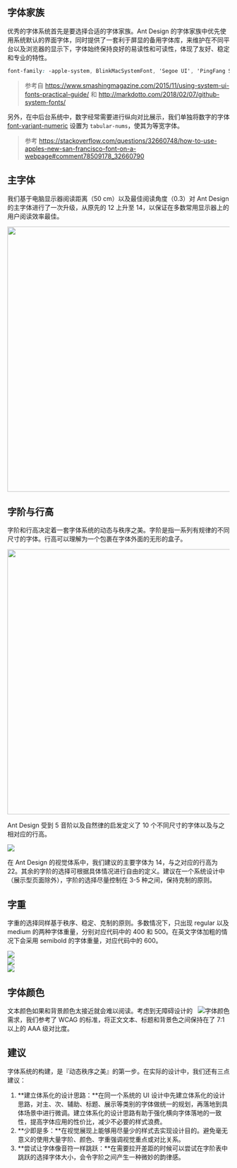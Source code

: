 
<Meta title="设计规范|Ant Design/视觉设计/字体" />

## 字体家族

优秀的字体系统首先是要选择合适的字体家族。Ant Design 的字体家族中优先使用系统默认的界面字体，同时提供了一套利于屏显的备用字体库，来维护在不同平台以及浏览器的显示下，字体始终保持良好的易读性和可读性，体现了友好、稳定和专业的特性。

```css
font-family: -apple-system, BlinkMacSystemFont, 'Segoe UI', 'PingFang SC', 'Hiragino Sans GB','Microsoft YaHei', 'Helvetica Neue', Helvetica, Arial, sans-serif, 'Apple Color Emoji', 'Segoe UI Emoji', 'Segoe UI Symbol';
```

> 参考自 https://www.smashingmagazine.com/2015/11/using-system-ui-fonts-practical-guide/ 和 http://markdotto.com/2018/02/07/github-system-fonts/

另外，在中后台系统中，数字经常需要进行纵向对比展示，我们单独将数字的字体 [font-variant-numeric](https://www.fonts.com/content/learning/fontology/level-3/numbers/proportional-vs-tabular-figures) 设置为 `tabular-nums`，使其为等宽字体。

> 参考 https://stackoverflow.com/questions/32660748/how-to-use-apples-new-san-francisco-font-on-a-webpage#comment78509178_32660790

## 主字体

我们基于电脑显示器阅读距离（50 cm）以及最佳阅读角度（0.3）对 Ant Design 的主字体进行了一次升级，从原先的 12 上升至 14，以保证在多数常用显示器上的用户阅读效率最佳。

<div>
  <img width="600" src="https://gw.alipayobjects.com/zos/rmsportal/yriUFbqOPtVniYYiikfb.png" />
</div>

## 字阶与行高

字阶和行高决定着一套字体系统的动态与秩序之美。字阶是指一系列有规律的不同尺寸的字体。行高可以理解为一个包裹在字体外面的无形的盒子。

<div>
  <img width="600" src="https://gw.alipayobjects.com/zos/rmsportal/xpykKKFJQorFJltdXkie.png" />
</div>

Ant Design 受到 5 音阶以及自然律的启发定义了 10 个不同尺寸的字体以及与之相对应的行高。

<img src="https://gw.alipayobjects.com/zos/rmsportal/iFjgfIBExksqCqGMwUlw.png" />

在 Ant Design 的视觉体系中，我们建议的主要字体为 14，与之对应的行高为 22。其余的字阶的选择可根据具体情况进行自由的定义。建议在一个系统设计中（展示型页面除外），字阶的选择尽量控制在 3-5 种之间，保持克制的原则。

## 字重

字重的选择同样基于秩序、稳定、克制的原则。多数情况下，只出现 regular 以及 medium 的两种字体重量，分别对应代码中的 400 和 500。在英文字体加粗的情况下会采用 semibold 的字体重量，对应代码中的 600。

<div>
	<div>
	  <img src="https://gw.alipayobjects.com/zos/rmsportal/orIVrEOZIpjMbqZGiXEi.png" />
	</div>
	<div>
  	<img src="https://gw.alipayobjects.com/zos/rmsportal/sasWhUzTGjlZKftukraH.png" />
	</div>
	<div>
  	<img src="https://gw.alipayobjects.com/zos/rmsportal/QqxifAZlISrSUwnlonyx.png" />
	</div>
</div>

## 字体颜色

<img class="preview-img" align="right" alt="字体颜色" src="https://gw.alipayobjects.com/zos/rmsportal/jPbEabWakVQHosHxhQPR.png" />

文本颜色如果和背景颜色太接近就会难以阅读。考虑到无障碍设计的需求，我们参考了 WCAG 的标准，将正文文本、标题和背景色之间保持在了 7:1 以上的 AAA 级对比度。

## 建议

字体系统的构建，是『动态秩序之美』的第一步。在实际的设计中，我们还有三点建议：

1. **建立体系化的设计思路：**在同一个系统的 UI 设计中先建立体系化的设计思路，对主、次、辅助、标题、展示等类别的字体做统一的规划，再落地到具体场景中进行微调。建立体系化的设计思路有助于强化横向字体落地的一致性，提高字体应用的性价比，减少不必要的样式浪费。
2. **少即是多：**在视觉展现上能够用尽量少的样式去实现设计目的。避免毫无意义的使用大量字阶、颜色、字重强调视觉重点或对比关系。
3. **尝试让字体像音符一样跳跃：**在需要拉开差距的时候可以尝试在字阶表中跳跃的选择字体大小，会令字阶之间产生一种微妙的韵律感。

